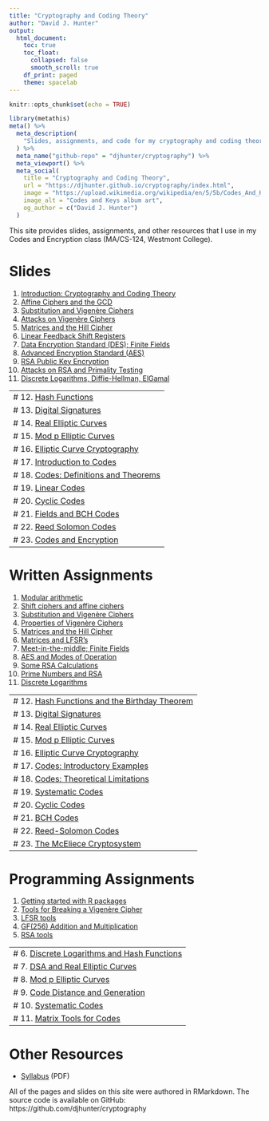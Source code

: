 ```yaml
---
title: "Cryptography and Coding Theory"
author: "David J. Hunter"
output:
  html_document:
    toc: true
    toc_float:
      collapsed: false
      smooth_scroll: true
    df_print: paged
    theme: spacelab
---
```


```r
knitr::opts_chunk$set(echo = TRUE)
```

```r
library(metathis)
meta() %>%
  meta_description(
    "Slides, assignments, and code for my cryptography and coding theory class."
  ) %>%
  meta_name("github-repo" = "djhunter/cryptography") %>%
  meta_viewport() %>%
  meta_social(
    title = "Cryptography and Coding Theory",
    url = "https://djhunter.github.io/cryptography/index.html",
    image = "https://upload.wikimedia.org/wikipedia/en/5/5b/Codes_And_Keys_Death_Cab_For_Cutie.jpg",
    image_alt = "Codes and Keys album art",
    og_author = c("David J. Hunter")
  )
```

This site provides slides, assignments, and other resources that I use in my Codes and Encryption class (MA/CS-124, Westmont College).

# Slides 

1. [Introduction: Cryptography and Coding Theory](slides/01intro_crypto.html) 
2. [Affine Ciphers and the GCD](slides/02affine_ciphers.html) 
3. [Substitution and Vigenère Ciphers](slides/03vigenere_ciphers.html)
4. [Attacks on Vigenère Ciphers](slides/04vigenere_attacks.html)
5. [Matrices and the Hill Cipher](slides/05matrix_hill.html)
6. [Linear Feedback Shift Registers](slides/06lfsr.html)
7. [Data Encryption Standard (DES); Finite Fields](slides/07desaes1.html)
8. [Advanced Encryption Standard (AES)](slides/08desaes2.html)
9. [RSA Public Key Encryption](slides/09rsa1.html)
10. [Attacks on RSA and Primality Testing](slides/10rsa2.html)
11. [Discrete Logarithms, Diffie-Hellman, ElGamal](slides/11discrete_logs.html)

---
# 12. [Hash Functions](slides/12hash_functions.html)
# 13. [Digital Signatures](slides/13digital_sigs.html)
# 14. [Real Elliptic Curves](slides/14elliptic_curves1.html)
# 15. [Mod p Elliptic Curves](slides/15elliptic_curves2.html)
# 16. [Elliptic Curve Cryptography](slides/16elliptic_curves3.html)
# 17. [Introduction to Codes](slides/17codes1.html)
# 18. [Codes: Definitions and Theorems](slides/18codes2.html)
# 19. [Linear Codes](slides/19codes3.html)
# 20. [Cyclic Codes](slides/20codes4.html)
# 21. [Fields and BCH Codes](slides/21codes5.html)
# 22. [Reed Solomon Codes](slides/22codes6.html)
# 23. [Codes and Encryption](slides/23codes7.html)
---

# Written Assignments

1. [Modular arithmetic](assignments/01modding.html)
2. [Shift ciphers and affine ciphers](assignments/02shiftaffine.html)
3. [Substitution and Vigenère Ciphers](assignments/03subciphers.html)
4. [Properties of Vigenère Ciphers](assignments/04vigenere.html)
5. [Matrices and the Hill Cipher](assignments/05mathill.html)
6. [Matrices and LFSR's](assignments/06matlfsr.html)
7. [Meet-in-the-middle; Finite Fields](assignments/07mitmff.html)
8. [AES and Modes of Operation](assignments/08aesmodes.html)
9. [Some RSA Calculations](assignments/09rsacalc.html)
10. [Prime Numbers and RSA](assignments/10primes.html)
11. [Discrete Logarithms](assignments/11dlogs.html)

---
# 12. [Hash Functions and the Birthday Theorem](assignments/12hash.html)
# 13. [Digital Signatures](assignments/13sigs.html)
# 14. [Real Elliptic Curves](assignments/14real_ell.html)
# 15. [Mod p Elliptic Curves](assignments/15modp_ell.html)
# 16. [Elliptic Curve Cryptography](assignments/16ec_crypto.html)
# 17. [Codes: Introductory Examples](assignments/17introcodes.html)
# 18. [Codes: Theoretical Limitations](assignments/18codelimits.html)
# 19. [Systematic Codes](assignments/19systematic.html)
# 20. [Cyclic Codes](assignments/20cyclic.html)
# 21. [BCH Codes](assignments/21bch.html)
# 22. [Reed-Solomon Codes](assignments/22reedsolomon.html)
# 23. [The McEliece Cryptosystem](assignments/23mceliece.html)
---

# Programming Assignments

1. [Getting started with R packages](programming/01affine.html)
2. [Tools for Breaking a Vigenère Cipher](programming/02vigbreak.html)
3. [LFSR tools](programming/03mathillotp.html)
4. [GF(256) Addition and Multiplication](programming/04gf256.html)
5. [RSA tools](programming/05rsa.html)

---
# 6. [Discrete Logarithms and Hash Functions](programming/06discloghash.html)
# 7. [DSA and Real Elliptic Curves](programming/07dsa_real_ell.html)
# 8. [Mod p Elliptic Curves](programming/08modp_ell.html)
# 9. [Code Distance and Generation](programming/09code_tools1.html)
# 10. [Systematic Codes](programming/10code_tools2.html)
# 11. [Matrix Tools for Codes](programming/11code_tools3.html)
---

# Other Resources

- [Syllabus](syllabus/macs124hunterF22.pdf) (PDF)

All of the pages and slides on this site were authored in RMarkdown. The source code is available on GitHub: https://github.com/djhunter/cryptography

